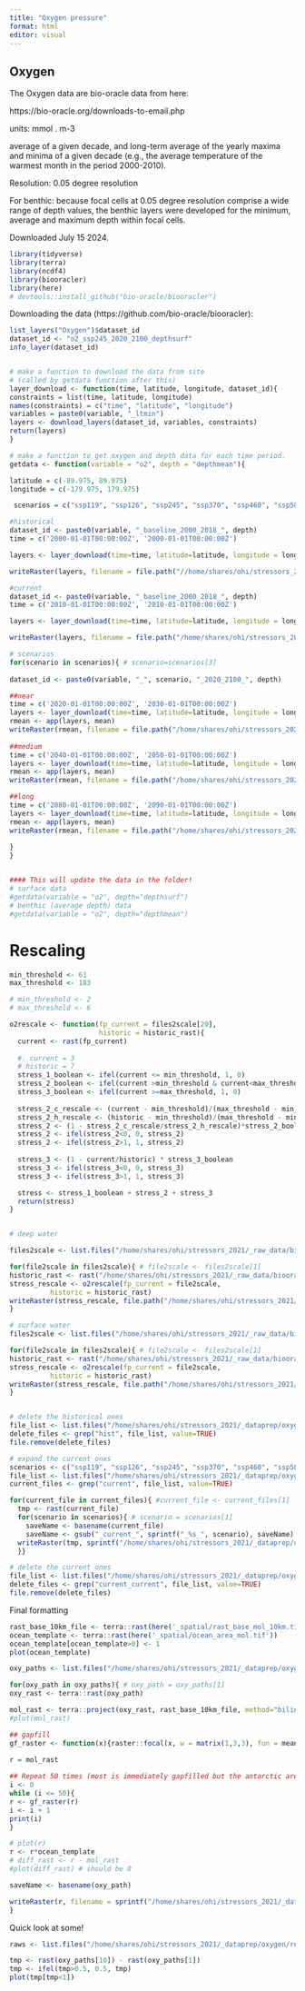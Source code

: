 ```yaml
---
title: "Oxygen pressure"
format: html
editor: visual
---
```


## Oxygen

The Oxygen data are bio-oracle data from here:

https://bio-oracle.org/downloads-to-email.php

units: mmol . m-3

average of a given decade, and long-term average of the yearly maxima and minima of a given decade (e.g., the average temperature of the warmest month in the period 2000-2010).

Resolution: 0.05 degree resolution

For benthic: because focal cells at 0.05 degree resolution comprise a wide range of depth values, the benthic layers were developed for the minimum, average and maximum depth within focal cells.

Downloaded July 15 2024.

```r
library(tidyverse)
library(terra)
library(ncdf4)
library(biooracler)
library(here)
# devtools::install_github("bio-oracle/biooracler")
```

Downloading the data (https://github.com/bio-oracle/biooracler):

```r

list_layers("Oxygen")$dataset_id
dataset_id <- "o2_ssp245_2020_2100_depthsurf"
info_layer(dataset_id)


# make a function to download the data from site
# (called by getdata function after this)
layer_download <- function(time, latitude, longitude, dataset_id){
constraints = list(time, latitude, longitude)
names(constraints) = c("time", "latitude", "longitude")
variables = paste0(variable, "_ltmin")
layers <- download_layers(dataset_id, variables, constraints)
return(layers)
}

# make a function to get oxygen and depth data for each time period.
getdata <- function(variable = "o2", depth = "depthmean"){

latitude = c(-89.975, 89.975)
longitude = c(-179.975, 179.975)

 scenarios = c("ssp119", "ssp126", "ssp245", "ssp370", "ssp460", "ssp585")

#historical
dataset_id <- paste0(variable, "_baseline_2000_2018_", depth)
time = c('2000-01-01T00:00:00Z', '2000-01-01T00:00:00Z')

layers <- layer_download(time=time, latitude=latitude, longitude = longitude, dataset_id = dataset_id)

writeRaster(layers, filename = file.path("//home/shares/ohi/stressors_2021/_raw_data/biooracle_oxygen", paste0(variable, "-", depth, "_hist_hist.tif")), overwrite=TRUE)

#current
dataset_id <- paste0(variable, "_baseline_2000_2018_", depth)
time = c('2010-01-01T00:00:00Z', '2010-01-01T00:00:00Z')

layers <- layer_download(time=time, latitude=latitude, longitude = longitude, dataset_id = dataset_id)

writeRaster(layers, filename = file.path("/home/shares/ohi/stressors_2021/_raw_data/biooracle_oxygen", paste0(variable, "-", depth, "_current_current.tif")), overwrite=TRUE)

# scenarios
for(scenario in scenarios){ # scenario=scenarios[3]
  
dataset_id <- paste0(variable, "_", scenario, "_2020_2100_", depth)

##near
time = c('2020-01-01T00:00:00Z', '2030-01-01T00:00:00Z')
layers <- layer_download(time=time, latitude=latitude, longitude = longitude, dataset_id = dataset_id)
rmean <- app(layers, mean)
writeRaster(rmean, filename = file.path("/home/shares/ohi/stressors_2021/_raw_data/biooracle_oxygen", paste0(variable, "-", depth, "_", scenario, "_near-term.tif")), overwrite=TRUE)
  
##medium
time = c('2040-01-01T00:00:00Z', '2050-01-01T00:00:00Z')
layers <- layer_download(time=time, latitude=latitude, longitude = longitude, dataset_id = dataset_id)
rmean <- app(layers, mean)
writeRaster(rmean, filename = file.path("/home/shares/ohi/stressors_2021/_raw_data/biooracle_oxygen", paste0(variable, "-", depth, "_", scenario, "_medium-term.tif")), overwrite=TRUE)

##long
time = c('2080-01-01T00:00:00Z', '2090-01-01T00:00:00Z')
layers <- layer_download(time=time, latitude=latitude, longitude = longitude, dataset_id = dataset_id)
rmean <- app(layers, mean)
writeRaster(rmean, filename = file.path("/home/shares/ohi/stressors_2021/_raw_data/biooracle_oxygen", paste0(variable, "-", depth, "_", scenario, "_long-term.tif")), overwrite=TRUE)
  
}
}


#### This will update the data in the folder!
# surface data
#getdata(variable = "o2", depth="depthsurf")
# benthic (average depth) data
#getdata(variable = "o2", depth="depthmean")

```

# Rescaling

```r
min_threshold <- 61 
max_threshold <- 183

# min_threshold <- 2 
# max_threshold <- 6

o2rescale <- function(fp_current = files2scale[20], 
                      historic = historic_rast){
  current <- rast(fp_current)
  
  #. current = 3
  # historic = 7
  stress_1_boolean <- ifel(current <= min_threshold, 1, 0)
  stress_2_boolean <- ifel(current >min_threshold & current<max_threshold, 1, 0)
  stress_3_boolean <- ifel(current >=max_threshold, 1, 0)
  
  stress_2_c_rescale <- (current - min_threshold)/(max_threshold - min_threshold)
  stress_2_h_rescale <- (historic - min_threshold)/(max_threshold - min_threshold)
  stress_2 <- (1 - stress_2_c_rescale/stress_2_h_rescale)*stress_2_boolean
  stress_2 <- ifel(stress_2<0, 0, stress_2)
  stress_2 <- ifel(stress_2>1, 1, stress_2)
  
  stress_3 <- (1 - current/historic) * stress_3_boolean
  stress_3 <- ifel(stress_3<0, 0, stress_3)
  stress_3 <- ifel(stress_3>1, 1, stress_3)

  stress <- stress_1_boolean + stress_2 + stress_3
  return(stress)
} 


# deep water

files2scale <- list.files("/home/shares/ohi/stressors_2021/_raw_data/biooracle_oxygen", pattern = "depthmean", full=TRUE)

for(file2scale in files2scale){ # file2scale <- files2scale[1]
historic_rast <- rast("/home/shares/ohi/stressors_2021/_raw_data/biooracle_oxygen/o2-depthmean_hist_hist.tif")
stress_rescale <- o2rescale(fp_current = file2scale, 
          historic = historic_rast)
writeRaster(stress_rescale, file.path("/home/shares/ohi/stressors_2021/_dataprep/oxygen/rescaled", basename(file2scale)), overwrite=TRUE)
}

# surface water
files2scale <- list.files("/home/shares/ohi/stressors_2021/_raw_data/biooracle_oxygen", pattern = "depthsurf", full=TRUE)

for(file2scale in files2scale){ # file2scale <- files2scale[1]
historic_rast <- rast("/home/shares/ohi/stressors_2021/_raw_data/biooracle_oxygen/o2-depthsurf_hist_hist.tif")
stress_rescale <- o2rescale(fp_current = file2scale, 
          historic = historic_rast)
writeRaster(stress_rescale, file.path("/home/shares/ohi/stressors_2021/_dataprep/oxygen/rescaled", basename(file2scale)), overwrite=TRUE)
}


# delete the historical ones
file_list <- list.files("/home/shares/ohi/stressors_2021/_dataprep/oxygen/rescaled", full=TRUE)
delete_files <- grep("hist", file_list, value=TRUE)
file.remove(delete_files)

# expand the current ones
scenarios <- c("ssp119", "ssp126", "ssp245", "ssp370", "ssp460", "ssp585")
file_list <- list.files("/home/shares/ohi/stressors_2021/_dataprep/oxygen/rescaled", full=TRUE)
current_files <- grep("current", file_list, value=TRUE)

for(current_file in current_files){ #current_file <- current_files[1]
  tmp <- rast(current_file)
  for(scenario in scenarios){ # scenario = scenarios[1]
    saveName <- basename(current_file)
    saveName <- gsub("_current_", sprintf("_%s_", scenario), saveName)
  writeRaster(tmp, sprintf("/home/shares/ohi/stressors_2021/_dataprep/oxygen/rescaled/%s", saveName))
  }}

# delete the current ones
file_list <- list.files("/home/shares/ohi/stressors_2021/_dataprep/oxygen/rescaled", full=TRUE)
delete_files <- grep("current_current", file_list, value=TRUE)
file.remove(delete_files)


```

Final formatting

```r
rast_base_10km_file <- terra::rast(here('_spatial/rast_base_mol_10km.tif'))
ocean_template <- terra::rast(here('_spatial/ocean_area_mol.tif'))
ocean_template[ocean_template>0] <- 1
plot(ocean_template)

oxy_paths <- list.files("/home/shares/ohi/stressors_2021/_dataprep/oxygen/rescaled", full=TRUE)

for(oxy_path in oxy_paths){ # oxy_path = oxy_paths[1]
oxy_rast <- terra::rast(oxy_path)

mol_rast <- terra::project(oxy_rast, rast_base_10km_file, method="bilinear", over=TRUE)
#plot(mol_rast)

## gapfill
gf_raster <- function(x){raster::focal(x, w = matrix(1,3,3), fun = mean, na.rm=TRUE, na.policy="only")}

r = mol_rast
  
## Repeat 50 times (most is immediately gapfilled but the antarctic area was persistent)
i <- 0
while (i <= 50){
r <- gf_raster(r)
i <- i + 1
print(i)
}

# plot(r)
r <- r*ocean_template
# diff_rast <- r - mol_rast
#plot(diff_rast) # should be 0 

saveName <- basename(oxy_path)

writeRaster(r, filename = sprintf("/home/shares/ohi/stressors_2021/_dataprep/oxygen/rescaled_mol/%s", basename(oxy_path)), overwrite = TRUE)
}

```

Quick look at some!

```r
raws <- list.files("/home/shares/ohi/stressors_2021/_dataprep/oxygen/rescaled_mol", full=TRUE)

tmp <- rast(oxy_paths[10]) - rast(oxy_paths[1])
tmp <- ifel(tmp>0.5, 0.5, tmp)
plot(tmp[tmp<1])



```

